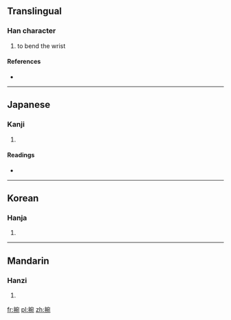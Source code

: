 ==Translingual==

===Han character===
{{Han char|rn=64|rad=手|as=08|sn=11|four=5301<sub>2</sub>|canj=手十弓山 (QJNU)}}

# to bend the wrist

====References====
* {{Han ref|kx=0434.260|dkj=12181|dj=0784.060|hdz=31907.020|uh=6365|ud=25445|bh=D567|bd=54631}}

----

==Japanese==

===Kanji===
{{ja-kanji|grade=|rs=手08}}

# {{defn|lang=ja|sort=手08}}

====Readings====
* {{ja-readings|on=[[わん]] (wan), [[うつ]] (utsu), [[うち]] (uchi)|kun=[[うで]] (ude)}}

----

==Korean==

===Hanja===
{{ko-hanja|hangeul=완|rv=wan|mr=wan}}

# {{defn|lang=ko|sort=手08}}

----

==Mandarin==

===Hanzi===
{{cmn-hanzi|pin=[[wàn]] ([[wan4]])|wg=wan<sup>4</sup>}}

# {{defn|lang=cmn|sort=手08}}

[[fr:捥]]
[[pl:捥]]
[[zh:捥]]